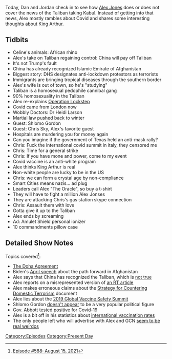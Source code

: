{{DEFAULTSORT:
    #_EPISODE_0588:August 15, 2021
}}{{Episode
    | title           = August 15, 2021
    | caption         = Listen to this episode on [https://knowledgefight.libsyn.com/588-august-15-2021 Libsyn] [https://open.spotify.com/episode/2Zx8s2lhCzWozPKg4XsRvo Spotify], Read the [[Transcript/588: August 15, 2021|Unofficial Transcript]]
    | episodeNumber   = 588
    | length          = 01:23:44
    | airDate         = August 20, 2021
    | coverageDate    = August 15, 2021
    | episodeType     = [[:Category:Present Day|Present Day]]
    | appearance      = [[Dr Heidi Larson]], [[Shlomo Gordon]], [[Chris Sky]], [[King Arthur]]
    | previousEpisode = [[587: August 14, 2021]]
    | nextEpisode     = [[589: August 18-20, 2021]]
}}

{{Stub}}

Today, Dan and Jordan check in to see how [[Alex Jones]] does or does not cover the news of the Taliban taking Kabul.  Instead of getting into that news, Alex mostly rambles about Covid and shares some interesting thoughts about King Arthur.

==Tidbits==

*Celine's animals: African rhino
*Alex's take on Taliban regaining control: China will pay off Taliban
*It's not Trump's fault
*China has already recognized Islamic Emirate of Afghanistan
*Biggest story: DHS designates anti-lockdown protestors as terrorists
*Immigrants are bringing tropical diseases through the southern border
*Alex's wife is out of town, so he's "studying"
*Taliban is a homosexual pedophile cannibal gang
*90% homosexuality in the Taliban
*Alex re-explains [[Operation Lockstep]]
*Covid came from London now
*Wobbly Doctors: Dr Heidi Larson
*Martial law pushed back to winter
*Guest: Shlomo Gordon
*Guest: Chris Sky, Alex's favorite guest
*Hospitals are murdering you for money again
*Can you imagine if the government of Texas held an anti-mask rally?
*Chris: Fuck the international covid summit in italy, they censored me
*Chris: Time for a general strike
*Chris: If you have mone and power, come to my event
*Covid vaccine is an anti-white program
*Alex thinks King Arthur is real
*Non-white people are lucky to be in the US
*Chris: we can form a crystal age by non-compliance
*Smart Cities means nazis... ad plug
*Leaders call Alex "The Oracle", so buy a t-shirt
*They will have to fight a million Alex Jonses
*They are attacking Chris's gas station skype connection
*Chris: Assault them with love
*Gotta give it up to the Taliban
*Alex ends by screaming
*Ad: Amulet Shield personal ionizer
*10 commandments pillow case

==Detailed Show Notes==

Topics covered<ref>[https://knowledgefight.com/research/2021/8/19/episode-588-august-15-2021 Episode #588: August 15, 2021]</ref>:

*[https://www.state.gov/wp-content/uploads/2020/02/Agreement-For-Bringing-Peace-to-Afghanistan-02.29.20.pdf The Doha Agreement]
*Biden's [https://www.whitehouse.gov/briefing-room/speeches-remarks/2021/04/14/remarks-by-president-biden-on-the-way-forward-in-afghanistan/ April speech] about the path forward in Afghanistan
*Alex says that China has recognized the Taliban, which is [https://www.kcrg.com/2021/08/18/china-says-waiting-before-recognizing-afghanistan-government/ not true]
*Alex reports on a misrepresented version of [https://www.rt.com/usa/532011-extremist-threat-covid-restrictions/ an RT article]
*Alex makes erroneous claims about the [https://www.whitehouse.gov/wp-content/uploads/2021/06/National-Strategy-for-Countering-Domestic-Terrorism.pdf Strategy for Countering Domestic Terrorism] document
*Alex lies about the [https://www.who.int/news-room/events/detail/2019/12/02/default-calendar/global-vaccine-safety-summit 2019 Global Vaccine Safety Summit]
*Shlomo Gordon [https://gogetfunding.com/help-shlomo-gordon-drain-the-israeli-swamp/ doesn't appear] to be a very popular political figure
*Gov. Abbott [https://www.nytimes.com/2021/08/18/us/abbott-covid-positive.html tested positive] for Covid-19
*Alex is a bit off in his statistics about [https://graphics.reuters.com/world-coronavirus-tracker-and-maps/ international vaccination rates]
*The only people left who will advertise with Alex and GCN [http://projectpillowtalk.com/amulet-shield seem to be real weirdos]

[[Category:Episodes]]
[[Category:Present Day]]

